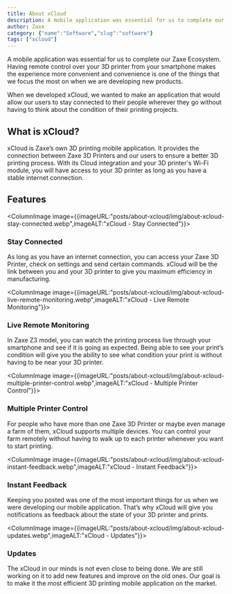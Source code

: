 ```yaml
---
title: About xCloud
description: A mobile application was essential for us to complete our Zaxe Ecosystem. Having remote control over your 3D printer from your smartphone makes the experience more convenient and convenience is one of the things that we focus the most on when we are developing new products.
author: Zaxe
category: {"name":"Software","slug":"software"}
tags: ["xcloud"]
---
```


<Aligned>
A mobile application was essential for us to complete our Zaxe Ecosystem. Having remote control over your 3D printer from your smartphone makes the experience more convenient and convenience is one of the things that we focus the most on when we are developing new products. 

When we developed xCloud, we wanted to make an application that would allow our users to stay connected to their people wherever they go without having to think about the condition of their printing projects.  

## What is xCloud?

xCloud is Zaxe’s own 3D printing mobile application. It provides the connection between Zaxe 3D Printers and our users to ensure a better 3D printing process. With its Cloud integration and your 3D printer's Wi-Fi module, you will have access to your 3D printer as long as you have a stable internet connection.

## <span className="text-3xl text-zaxe font-bold">Features</span>

<ColumnImage image={{imageURL:"posts/about-xcloud/img/about-xcloud-stay-connected.webp",imageALT:"xCloud - Stay Connected"}}>
### Stay Connected 

As long as you have an internet connection, you can access your Zaxe 3D Printer, check on settings and send certain commands. xCloud will be the link between you and your 3D printer to give you maximum efficiency in manufacturing. 
</ColumnImage>

<ColumnImage image={{imageURL:"posts/about-xcloud/img/about-xcloud-live-remote-monitoring.webp",imageALT:"xCloud - Live Remote Monitoring"}}>
### Live Remote Monitoring

In Zaxe Z3 model, you can watch the printing process live through your smartphone and see if it is going as expected. Being able to see your print’s condition will give you the ability to see what condition your print is without having to be near your 3D printer. 
</ColumnImage>

<ColumnImage image={{imageURL:"posts/about-xcloud/img/about-xcloud-multiple-printer-control.webp",imageALT:"xCloud - Multiple Printer Control"}}>
### Multiple Printer Control

For people who have more than one Zaxe 3D Printer or maybe even manage a farm of them, xCloud supports multiple devices. You can control your farm remotely without having to walk up to each printer whenever you want to start printing. 
</ColumnImage>

<ColumnImage image={{imageURL:"posts/about-xcloud/img/about-xcloud-instant-feedback.webp",imageALT:"xCloud - Instant Feedback"}}>
### Instant Feedback

Keeping you posted was one of the most important things for us when we were developing our mobile application. That’s why xCloud will give you notifications as feedback about the state of your 3D printer and prints. 
</ColumnImage>

<ColumnImage image={{imageURL:"posts/about-xcloud/img/about-xcloud-updates.webp",imageALT:"xCloud - Updates"}}>
### Updates 

The xCloud in our minds is not even close to being done. We are still working on it to add new features and improve on the old ones. Our goal is to make it the most efficient 3D printing mobile application on the market. 
</ColumnImage>
</Aligned>